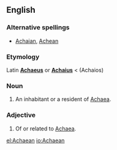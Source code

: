 ==English==

===Alternative spellings===
* [[Achaian]], [[Achean]]

===Etymology===
Latin '''[[Achaeus]]''' or '''[[Achaius]]''' < {{AGr.}} '''{{polytonic|[[Ἀχαιός]]}}''' (Achaios)

===Noun===
{{en-noun}}

# An inhabitant or a resident of [[Achaea]].

===Adjective===
{{en-adj|-}}

# Of or related to [[Achaea]].

[[el:Achaean]]
[[io:Achaean]]